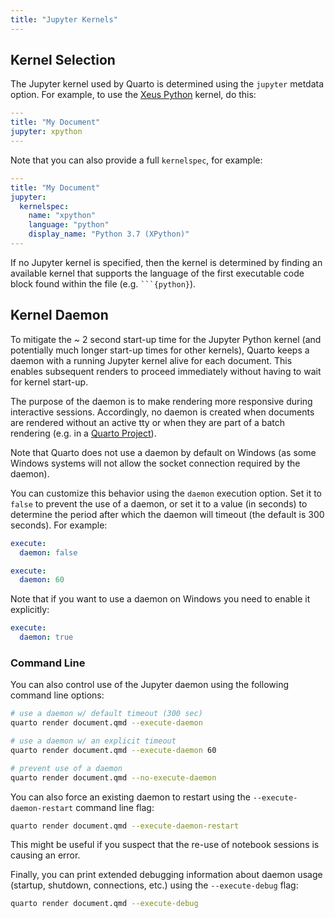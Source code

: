 ```yaml
---
title: "Jupyter Kernels"
---
```


## Kernel Selection

The Jupyter kernel used by Quarto is determined using the `jupyter` metdata option. For example, to use the [Xeus Python](https://github.com/jupyter-xeus/xeus-python) kernel, do this:

``` yaml
---
title: "My Document"
jupyter: xpython
---
```

Note that you can also provide a full `kernelspec`, for example:

``` yaml
---
title: "My Document"
jupyter: 
  kernelspec:
    name: "xpython"
    language: "python"
    display_name: "Python 3.7 (XPython)"
---
```

If no Jupyter kernel is specified, then the kernel is determined by finding an available kernel that supports the language of the first executable code block found within the file (e.g. ```` ```{python} ````).

## Kernel Daemon

To mitigate the \~ 2 second start-up time for the Jupyter Python kernel (and potentially much longer start-up times for other kernels), Quarto keeps a daemon with a running Jupyter kernel alive for each document. This enables subsequent renders to proceed immediately without having to wait for kernel start-up.

The purpose of the daemon is to make rendering more responsive during interactive sessions. Accordingly, no daemon is created when documents are rendered without an active tty or when they are part of a batch rendering (e.g. in a [Quarto Project](../projects/quarto-projects.qmd)).

Note that Quarto does not use a daemon by default on Windows (as some Windows systems will not allow the socket connection required by the daemon).

You can customize this behavior using the `daemon` execution option. Set it to `false` to prevent the use of a daemon, or set it to a value (in seconds) to determine the period after which the daemon will timeout (the default is 300 seconds). For example:

``` yaml
execute:
  daemon: false
```

``` yaml
execute:
  daemon: 60
```

Note that if you want to use a daemon on Windows you need to enable it explicitly:

``` yaml
execute:
  daemon: true
```

### Command Line

You can also control use of the Jupyter daemon using the following command line options:

``` bash
# use a daemon w/ default timeout (300 sec)
quarto render document.qmd --execute-daemon

# use a daemon w/ an explicit timeout
quarto render document.qmd --execute-daemon 60

# prevent use of a daemon
quarto render document.qmd --no-execute-daemon
```

You can also force an existing daemon to restart using the `--execute-daemon-restart` command line flag:

``` bash
quarto render document.qmd --execute-daemon-restart 
```

This might be useful if you suspect that the re-use of notebook sessions is causing an error.

Finally, you can print extended debugging information about daemon usage (startup, shutdown, connections, etc.) using the `--execute-debug` flag:

``` bash
quarto render document.qmd --execute-debug
```
